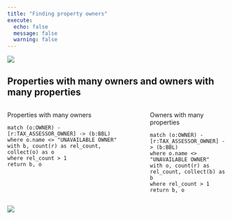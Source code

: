 ```yaml
---
title: "Finding property owners"
execute:
  echo: false
  message: false
  warning: false
---
```


![](images/owner.png)

## Properties with many owners and owners with many properties

:::: {.columns .column-page-inset}
::: {.column width='45%' style='margin-right: 20px'}

Properties with many owners

```.cypher
match (o:OWNER) - [r:TAX_ASSESSOR_OWNER] -> (b:BBL)
where o.name <> "UNAVAILABLE OWNER"
with b, count(r) as rel_count, collect(o) as o
where rel_count > 1
return b, o
```

:::
::: {.column width='45%'}

Owners with many properties

```.cypher
match (o:OWNER) - [r:TAX_ASSESSOR_OWNER] -> (b:BBL)
where o.name <> "UNAVAILABLE OWNER"
with o, count(r) as rel_count, collect(b) as b
where rel_count > 1
return b, o
```

:::
::::

![](images/owner-group.png)


##

